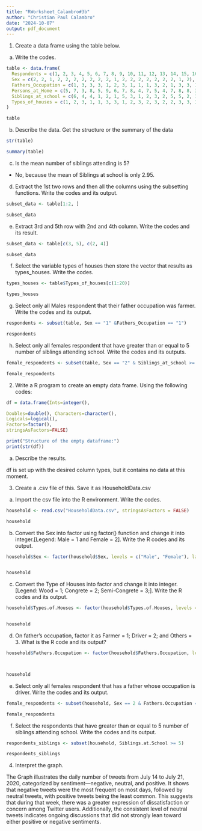 ```yaml
---
title: "RWorksheet_Calambro#3b"
author: "Christian Paul Calambro"
date: "2024-10-07"
output: pdf_document
---
```


1. Create a data frame using the table below.

a. Write the codes.

```r
table <- data.frame(
  Respondents = c(1, 2, 3, 4, 5, 6, 7, 8, 9, 10, 11, 12, 13, 14, 15, 16, 17, 18, 19, 20),
  Sex = c(2, 2, 1, 2, 2, 2, 2, 2, 2, 2, 1, 2, 2, 2, 2, 2, 2, 2, 1, 2),
  Fathers_Occupation = c(1, 3, 3, 3, 1, 2, 3, 1, 1, 1, 3, 2, 1, 3, 3, 1, 3, 1, 2, 1),
  Persons_at_Home = c(5, 7, 3, 8, 5, 9, 6, 7, 8, 4, 7, 5, 4, 7, 8, 8, 3, 11, 7, 6),
  Siblings_at_school = c(6, 4, 4, 1, 2, 1, 5, 3, 1, 2, 3, 2, 5, 5, 2, 1, 2, 5, 3, 2),
  Types_of_houses = c(1, 2, 3, 1, 1, 3, 3, 1, 2, 3, 2, 3, 2, 2, 3, 3, 3, 3, 3, 2)
)

table


```


b. Describe the data. Get the structure or the summary of the data


```r
str(table)

summary(table)
```


c. Is the mean number of siblings attending is 5?
- No, because the mean of Siblings at school is only 2.95.


d. Extract the 1st two rows and then all the columns using the subsetting functions.
Write the codes and its output.

```r
subset_data <- table[1:2, ]

subset_data

```


e. Extract 3rd and 5th row with 2nd and 4th column. Write the codes and its result.
```r
subset_data <- table[c(3, 5), c(2, 4)]

subset_data
```


f. Select the variable types of houses then store the vector that results as types_houses.
Write the codes.
```r
types_houses <- table$Types_of_houses[c(1:20)]

types_houses

```


g. Select only all Males respondent that their father occupation was farmer. Write the
codes and its output.
```r
respondents <- subset(table, Sex == "1" &Fathers_Occupation == "1")

respondents

```


h. Select only all females respondent that have greater than or equal to 5 number of
siblings attending school. Write the codes and its outputs.
```r
female_respondents <- subset(table, Sex == "2" & Siblings_at_school >= 5)

female_respondents
```


2. Write a R program to create an empty data frame. Using the following codes:
```r
df = data.frame(Ints=integer(),

Doubles=double(), Characters=character(),
Logicals=logical(),
Factors=factor(),
stringsAsFactors=FALSE)

print("Structure of the empty dataframe:")
print(str(df))
```


a. Describe the results.

df is set up with the desired column types, but it contains no data at this moment.



3. Create a .csv file of this. Save it as HouseholdData.csv
a. Import the csv file into the R environment. Write the codes.
```r
household <- read.csv("HouseholdData.csv", stringsAsFactors = FALSE)

household
```


b. Convert the Sex into factor using factor() function and change it into integer.[Legend:
Male = 1 and Female = 2]. Write the R codes and its output.
```r
household$Sex <- factor(household$Sex, levels = c("Male", "Female"), labels = c(1, 2))


household
```


c. Convert the Type of Houses into factor and change it into integer. [Legend: Wood
= 1; Congrete = 2; Semi-Congrete = 3;]. Write the R codes and its output.
```r
household$Types.of.Houses <- factor(household$Types.of.Houses, levels = c("Wood", "Congrete", "Semi-Congrete"), labels = c(1, 2, 3))


household
```


d. On father’s occupation, factor it as Farmer = 1; Driver = 2; and Others = 3. What
is the R code and its output?
```r
household$Fathers.Occupation <- factor(household$Fathers.Occupation, levels = c(1,2,3),  labels = c("Farmer", "Driver", "Others"))



household
```


e. Select only all females respondent that has a father whose occupation is driver. Write
the codes and its output.
```r
female_respondents <- subset(household, Sex == 2 & Fathers.Occupation == "Driver")

female_respondents
```


f. Select the respondents that have greater than or equal to 5 number of siblings attending
school. Write the codes and its output.
```r
respondents_siblings <- subset(household, Siblings.at.School >= 5)

respondents_siblings
```


4. Interpret the graph.

The Graph illustrates the daily number of tweets from July 14 to July 21, 2020, categorized by sentiment—negative, neutral, and positive. It shows that negative tweets were the most frequent on most days, followed by neutral tweets, with positive tweets being the least common. This suggests that during that week, there was a greater expression of dissatisfaction or concern among Twitter users. Additionally, the consistent level of neutral tweets indicates ongoing discussions that did not strongly lean toward either positive or negative sentiments.






